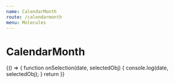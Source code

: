 ```yaml
---
name: CalendarMonth
route: /calendarmonth
menu: Molecules
---
```



# CalendarMonth

<Playground>
  {() => {
    function onSelection(date, selectedObj) {
      console.log(date, selectedObj);
    }
  return <CalendarMonth monthData={data} onDayObjectSelected={onSelection}/>
  }}
  
</Playground>

<PropsTable of={CalendarMonth} />
